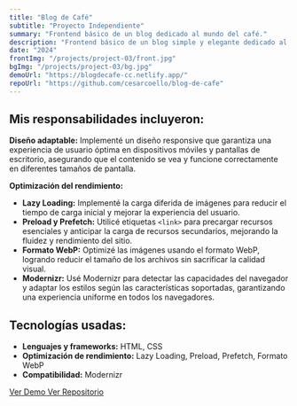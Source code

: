 ```yaml
---
title: "Blog de Café"
subtitle: "Proyecto Independiente"
summary: "Frontend básico de un blog dedicado al mundo del café."
description: "Frontend básico de un blog simple y elegante dedicado al mundo del café, desarrollado utilizando HTML y CSS. El objetivo principal del blog es proporcionar una plataforma atractiva y funcional para compartir información y noticias relacionadas con el café, optimizando tanto el diseño como el rendimiento del sitio web."
date: "2024"
frontImg: "/projects/project-03/front.jpg"
bgImg: "/projects/project-03/bg.jpg"
demoUrl: "https://blogdecafe-cc.netlify.app/"
repoUrl: "https://github.com/cesarcoello/blog-de-cafe"
---
```



## Mis responsabilidades incluyeron:

**Diseño adaptable:** Implementé un diseño responsive que garantiza una experiencia de usuario óptima en dispositivos móviles y pantallas de escritorio, asegurando que el contenido se vea y funcione correctamente en diferentes tamaños de pantalla.
  
**Optimización del rendimiento:**
  - **Lazy Loading:** Implementé la carga diferida de imágenes para reducir el tiempo de carga inicial y mejorar la experiencia del usuario.
  - **Preload y Prefetch:** Utilicé etiquetas `<link>` para precargar recursos esenciales y anticipar la carga de recursos secundarios, mejorando la fluidez y rendimiento del sitio.
  - **Formato WebP:** Optimizé las imágenes usando el formato WebP, logrando reducir el tamaño de los archivos sin sacrificar la calidad visual.
  - **Modernizr:** Usé Modernizr para detectar las capacidades del navegador y adaptar los estilos según las características soportadas, garantizando una experiencia uniforme en todos los navegadores.

## Tecnologías usadas:

- **Lenguajes y frameworks:** HTML, CSS
- **Optimización de rendimiento:** Lazy Loading, Preload, Prefetch, Formato WebP
- **Compatibilidad:** Modernizr

<a href="https://blogdecafe-cc.netlify.app/" target="_blank" rel="noopener noreferrer">
  Ver Demo
</a>
<a href="https://github.com/cesarcoello/blog-de-cafe" target="_blank" rel="noopener noreferrer">
  Ver Repositorio
</a>